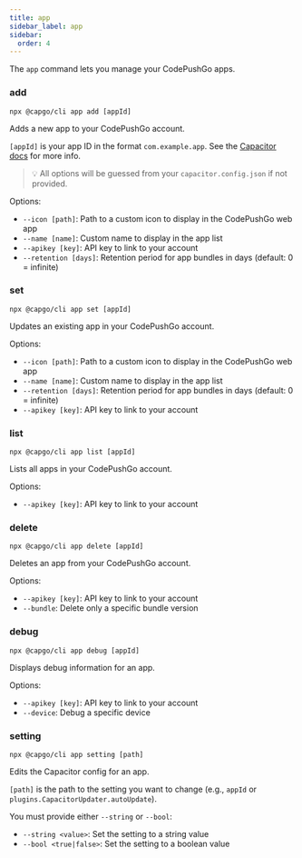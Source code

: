 ```yaml
---
title: app
sidebar_label: app
sidebar:
  order: 4
---
```


The `app` command lets you manage your CodePushGo apps.

### add

`npx @capgo/cli app add [appId]`

Adds a new app to your CodePushGo account.

`[appId]` is your app ID in the format `com.example.app`. See the [Capacitor docs](https://capacitorjs.com/docs/cli/commands/init/) for more info.

> 💡 All options will be guessed from your `capacitor.config.json` if not provided.

Options:

- `--icon [path]`: Path to a custom icon to display in the CodePushGo web app
- `--name [name]`: Custom name to display in the app list
- `--apikey [key]`: API key to link to your account
- `--retention [days]`: Retention period for app bundles in days (default: 0 = infinite)

### set

`npx @capgo/cli app set [appId]`

Updates an existing app in your CodePushGo account.

Options:

- `--icon [path]`: Path to a custom icon to display in the CodePushGo web app
- `--name [name]`: Custom name to display in the app list
- `--retention [days]`: Retention period for app bundles in days (default: 0 = infinite)
- `--apikey [key]`: API key to link to your account

### list

`npx @capgo/cli app list [appId]`

Lists all apps in your CodePushGo account.

Options:

- `--apikey [key]`: API key to link to your account

### delete

`npx @capgo/cli app delete [appId]`

Deletes an app from your CodePushGo account.

Options:

- `--apikey [key]`: API key to link to your account
- `--bundle`: Delete only a specific bundle version

### debug

`npx @capgo/cli app debug [appId]`

Displays debug information for an app.

Options:

- `--apikey [key]`: API key to link to your account
- `--device`: Debug a specific device

### setting

`npx @capgo/cli app setting [path]`

Edits the Capacitor config for an app.

`[path]` is the path to the setting you want to change (e.g., `appId` or `plugins.CapacitorUpdater.autoUpdate`).

You must provide either `--string` or `--bool`:

- `--string <value>`: Set the setting to a string value
- `--bool <true|false>`: Set the setting to a boolean value 

